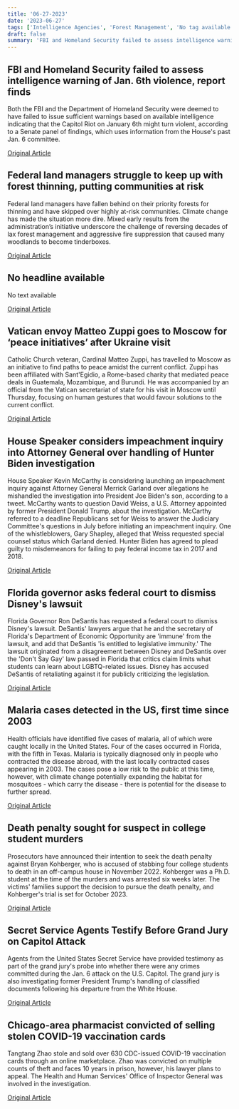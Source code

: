 ```yaml
---
title: '06-27-2023'
date: '2023-06-27'
tags: ['Intelligence Agencies', 'Forest Management', 'No tag available', 'World News', 'politics', 'Florida, Disney', 'Malaria outbreak', 'Crime', 'Capitol Attack Investigation', 'COVID-19 vaccination fraud']
draft: false
summary: 'FBI and Homeland Security failed to assess intelligence warning of Jan. 6th violence, report finds...'
---
```


## FBI and Homeland Security failed to assess intelligence warning of Jan. 6th violence, report finds
Both the FBI and the Department of Homeland Security were deemed to have failed to issue sufficient warnings based on available intelligence indicating that the Capitol Riot on January 6th might turn violent, according to a Senate panel of findings, which uses information from the House's past Jan. 6 committee.

[Original Article](https://abcnews.go.com/Politics/fbi-dhs-failed-fundamental-level-warning-jan-6/story?id=100390467)

## Federal land managers struggle to keep up with forest thinning, putting communities at risk
Federal land managers have fallen behind on their priority forests for thinning and have skipped over highly at-risk communities. Climate change has made the situation more dire. Mixed early results from the administration’s initiative underscore the challenge of reversing decades of lax forest management and aggressive fire suppression that caused many woodlands to become tinderboxes.

[Original Article](https://abcnews.go.com/Technology/wireStory/us-push-lower-wildfire-risk-west-stumbles-places-100410131)

## No headline available
No text available

[Original Article](https://abcnews.go.com/International/wireStory/audi-boss-convicted-fraud-after-pleading-guilty-german-100401179)

## Vatican envoy Matteo Zuppi goes to Moscow for ‘peace initiatives’ after Ukraine visit
Catholic Church veteran, Cardinal Matteo Zuppi, has travelled to Moscow as an initiative to find paths to peace amidst the current conflict. Zuppi has been affiliated with Sant'Egidio, a Rome-based charity that mediated peace deals in Guatemala, Mozambique, and Burundi. He was accompanied by an official from the Vatican secretariat of state for his visit in Moscow until Thursday, focusing on human gestures that would favour solutions to the current conflict.

[Original Article](https://abcnews.go.com/International/wireStory/popes-peace-envoy-heading-moscow-after-short-lived-100403675)

## House Speaker considers impeachment inquiry into Attorney General over handling of Hunter Biden investigation
House Speaker Kevin McCarthy is considering launching an impeachment inquiry against Attorney General Merrick Garland over allegations he mishandled the investigation into President Joe Biden's son, according to a tweet. McCarthy wants to question David Weiss, a U.S. Attorney appointed by former President Donald Trump, about the investigation. McCarthy referred to a deadline Republicans set for Weiss to answer the Judiciary Committee's questions in July before initiating an impeachment inquiry. One of the whistleblowers, Gary Shapley, alleged that Weiss requested special counsel status which Garland denied. Hunter Biden has agreed to plead guilty to misdemeanors for failing to pay federal income tax in 2017 and 2018.

[Original Article](https://abcnews.go.com/Politics/mccarthy-considers-impeachment-inquiry-ag-merrick-garland-hunter/story?id=100393665)

## Florida governor asks federal court to dismiss Disney's lawsuit
Florida Governor Ron DeSantis has requested a federal court to dismiss Disney's lawsuit. DeSantis' lawyers argue that he and the secretary of Florida's Department of Economic Opportunity are 'immune' from the lawsuit, and add that DeSantis 'is entitled to legislative immunity.' The lawsuit originated from a disagreement between Disney and DeSantis over the 'Don't Say Gay' law passed in Florida that critics claim limits what students can learn about LGBTQ-related issues. Disney has accused DeSantis of retaliating against it for publicly criticizing the legislation.

[Original Article](https://abcnews.go.com/Politics/desantis-asks-judge-dismiss-disney-lawsuit-claims-immunity/story?id=100394511)

## Malaria cases detected in the US, first time since 2003
Health officials have identified five cases of malaria, all of which were caught locally in the United States. Four of the cases occurred in Florida, with the fifth in Texas. Malaria is typically diagnosed only in people who contracted the disease abroad, with the last locally contracted cases appearing in 2003. The cases pose a low risk to the public at this time, however, with climate change potentially expanding the habitat for mosquitoes - which carry the disease - there is potential for the disease to further spread.

[Original Article](https://abcnews.go.com/Health/malaria-cases-us-texas-florida-health-officials/story?id=100394505)

## Death penalty sought for suspect in college student murders
Prosecutors have announced their intention to seek the death penalty against Bryan Kohberger, who is accused of stabbing four college students to death in an off-campus house in November 2022. Kohberger was a Ph.D. student at the time of the murders and was arrested six weeks later. The victims' families support the decision to pursue the death penalty, and Kohberger's trial is set for October 2023.

[Original Article](https://abcnews.go.com/US/university-idaho-murders-state-seeks-death-penalty-bryan-kohberger/story?id=100392305)

## Secret Service Agents Testify Before Grand Jury on Capitol Attack
Agents from the United States Secret Service have provided testimony as part of the grand jury's probe into whether there were any crimes committed during the Jan. 6 attack on the U.S. Capitol. The grand jury is also investigating former President Trump's handling of classified documents following his departure from the White House.

[Original Article](https://abcnews.go.com/US/secret-service-agents-testified-jan-6-grand-jury/story?id=100390662)

## Chicago-area pharmacist convicted of selling stolen COVID-19 vaccination cards
Tangtang Zhao stole and sold over 630 CDC-issued COVID-19 vaccination cards through an online marketplace. Zhao was convicted on multiple counts of theft and faces 10 years in prison, however, his lawyer plans to appeal. The Health and Human Services' Office of Inspector General was involved in the investigation. 

[Original Article](https://abcnews.go.com/US/chicago-pharmacist-convicted-stealing-selling-covid-19-vaccination/story?id=100391278)
